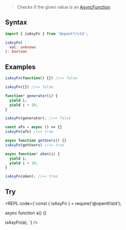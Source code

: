
> Checks if the given value is an [AsyncFunction](https://developer.mozilla.org/en-US/docs/Web/JavaScript/Reference/Global_Objects/AsyncFunction).

## Syntax

```ts
import { isAsyFn } from '@opentf/std';

isAsyFn(
  val: unknown
): boolean
```

## Examples

```ts
isAsyFn(function() {}) //=> false

isAsyFn({}) //=> false

function* generator(i) {
  yield i;
  yield i + 10;
}

isAsyFn(generator); //=> false

const afn = async () => {}
isAsyFn(afn) //=> true

async function getUsers() {}
isAsyFn(getUsers) //=> true

async function* aGen(i) {
  yield i;
  yield i + 10;
}

isAsyFn(aGen); //=> true
```

## Try

<REPL code={`const { isAsyFn } = require('@opentf/std');

async function a() {}

isAsyFn(a);
`} />